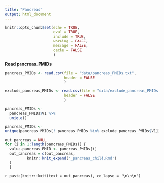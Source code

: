```yaml
---
title: "Pancreas"
output: html_document
---
```


```r
knitr::opts_chunk$set(echo = TRUE,
                      eval = TRUE,
                      include = TRUE,
                      warning = FALSE,
                      message = FALSE,
                      cache = FALSE
                      )
```


**Read pancreas_PMIDs**

```r
pancreas_PMIDs <- read.csv(file = "data/pancreas_PMIDs.txt",
                           header = FALSE
                           )

exclude_pancreas_PMIDs <- read.csv(file = "data/exclude_pancreas_PMIDs.txt",
                           header = FALSE
                           )

pancreas_PMIDs <-
  pancreas_PMIDs$V1 %>% 
  unique()

pancreas_PMIDs <- 
unique(pancreas_PMIDs[! pancreas_PMIDs %in% exclude_pancreas_PMIDs$V1])

```


```r
out_pancreas = NULL
for (i in 1:length(pancreas_PMIDs)) {
  value.pancreas_PMID <- pancreas_PMIDs[i]
  out_pancreas = c(out_pancreas,
          knitr::knit_expand('_pancreas_child.Rmd')
  )
  }

```



`r paste(knitr::knit(text = out_pancreas), collapse = '\n\n\n')`



